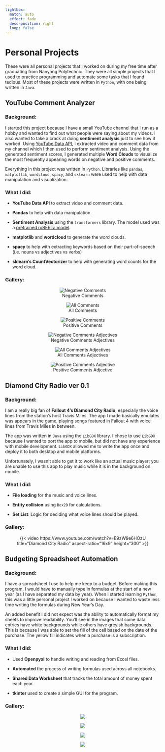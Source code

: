 ```yaml
---
lightbox:
  match: auto
  effect: fade
  desc-position: right
  loop: false
---
```


# Personal Projects

These were all personal projects that I worked on during my free time after graduating from Nanyang Polytechnic. They were all simple projects that I used to practice programming and automate some tasks that I found tedious. Most of these projects were written in `Python`, with one being written in `Java`.

## YouTube Comment Analyzer

### Background:

I started this project because I have a small YouTube channel that I run as a hobby and wanted to find out what people were saying about my videos. I also wanted to take a crack at doing **sentiment analysis** just to see how it worked. Using [YouTube Data API](https://developers.google.com/youtube/v3), I extracted video and comment data from my channel which I then used to perform sentiment analysis. Using the generated sentiment scores, I generated multiple **Word Clouds** to visualize the most frequently appearing words on negative and positive comments.

Everything in this project was written in `Python`. Libraries like `pandas`, `matplotlib`, `wordcloud`, `spacy`, and `sklearn` were used to help with data manipulation and visualization.

### What I did:

-   **YouTube Data API** to extract video and comment data.

-   **Pandas** to help with data manipulation.

-   **Sentiment Analysis** using the `transformers` library. The model used was a [pretrained roBERTa model](cardiffnlp/twitter-roberta-base-sentiment).

-   **matplotlib** and **wordcloud** to generate the word clouds.

-   **spacy** to help with extracting keywords based on their part-of-speech (i.e. nouns vs adjectives vs verbs)

-   **sklearn's CountVectorizer** to help with generating word counts for the word cloud.

### Gallery:

::: {layout-ncol="3" style="text-align: center;"}
![Negative Comments](img/youtube1.png){group="youtube-gallery"}

![All Comments](img/youtube2.png){group="youtube-gallery"}

![Positive Comments](img/youtube3.png){group="youtube-gallery"}

![Negative Comments Adjectives](img/youtube4.png){group="youtube-gallery"}

![All Comments Adjectives](img/youtube5.png){group="youtube-gallery"}

![Positive Comments Adjective](img/youtube6.png){group="youtube-gallery"}

:::

## Diamond City Radio ver 0.1

### Background:

I am a really big fan of **Fallout 4's Diamond City Radio**, especially the voice lines from the station's host Travis Miles. The app I made basically emulates was appears in the game, playing songs featured in Fallout 4 with voice lines from Travis Miles in between.

The app was written in `Java` using the `LibGDX` library. I chose to use `LibGDX` because I wanted to port the app to mobile, but did not have any experience with mobile development. `LibGDX` allowed me to write the app once and deploy it to both desktop and mobile platforms.

Unfortunately, I wasn't able to get it to work like an actual music player; you are unable to use this app to play music while it is in the background on mobile.

### What I did:

-   **File loading** for the music and voice lines.

-   **Entity collision** using `Box2D` for calculations.

-   **Set List**: Logic for deciding what voice lines should be played.

### Gallery:

::: {layout-ncol="1" style="text-align: center;"}
{{< video https://www.youtube.com/watch?v=E9zW9e6HOzU title="Diamond City Radio" aspect-ratio="16x9" height="300" >}}
:::

## Budgeting Spreadsheet Automation

### Background:

I have a spreadsheet I use to help me keep to a budget. Before making this program, I would have to manually type in formulas at the start of a new year (as I have separated my data by year). When I started learning `Python`, this was a little personal project I worked on because I wanted to waste less time writing the formulas during New Year's Day.

An added benefit I did not expect was the ability to automatically format my sheets to improve readability. You'll see in the images that some data entries have white backgrounds while others have greyish backgrounds. This is because I was able to set the fill of the cell based on the date of the purchase. The yellow fill indicates when a purchase is a subscription.

### What I did:

-   Used **Openpyxl** to handle writing and reading from Excel files.

-   **Automated** the process of writing formulas used across all notebooks.

-   **Shared Data Worksheet** that tracks the total amount of money spent each year.

-   **tkinter** used to create a simple GUI for the program.

### Gallery:

::: {layout-ncol="4" style="text-align: center;"}
![](img/spreadsheet1.png){group="spreadsheet-gallery"}

![](img/spreadsheet2.png){group="spreadsheet-gallery"}

![](img/spreadsheet3.png){group="spreadsheet-gallery"}

![](img/spreadsheet4.png){group="spreadsheet-gallery"}
:::
